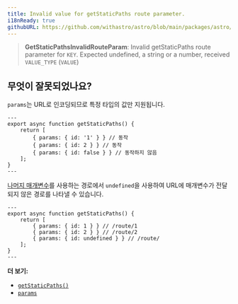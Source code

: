 ```yaml
---
title: Invalid value for getStaticPaths route parameter.
i18nReady: true
githubURL: https://github.com/withastro/astro/blob/main/packages/astro/src/core/errors/errors-data.ts
---
```


> **GetStaticPathsInvalidRouteParam**: Invalid getStaticPaths route parameter for `KEY`. Expected undefined, a string or a number, received `VALUE_TYPE` (`VALUE`)

## 무엇이 잘못되었나요?

`params`는 URL로 인코딩되므로 특정 타입의 값만 지원됩니다.

```astro title="/route/[id].astro"
---
export async function getStaticPaths() {
	return [
		{ params: { id: '1' } } // 동작
		{ params: { id: 2 } } // 동작
		{ params: { id: false } } // 동작하지 않음
	];
}
---
```

[나머지 매개변수](/ko/guides/routing/#나머지-매개변수)를 사용하는 경로에서 `undefined`을 사용하여 URL에 매개변수가 전달되지 않은 경로를 나타낼 수 있습니다.

```astro title="/route/[...id].astro"
---
export async function getStaticPaths() {
	return [
		{ params: { id: 1 } } // /route/1
		{ params: { id: 2 } } // /route/2
		{ params: { id: undefined } } // /route/
	];
}
---
```

**더 보기:**

-  [`getStaticPaths()`](/ko/reference/api-reference/#getstaticpaths)
-  [`params`](/ko/reference/api-reference/#params)